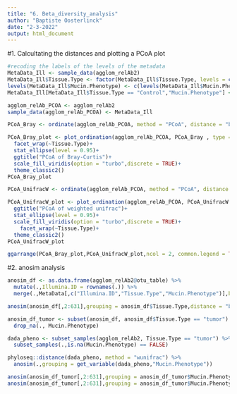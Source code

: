 ---
title: "6. Beta_diversity_analysis"
author: "Baptiste Oosterlinck"
date: "2-3-2022"
output: html_document
---

#1. Calcultating the distances and plotting a PCoA plot
```{r}
#recoding the labels of the levels of the metadata
MetaData_Ill <- sample_data(agglom_relAb2)
MetaData_Ill$Tissue.Type <- factor(MetaData_Ill$Tissue.Type, levels = c("noninflammed","adjacent","tumor"),labels = c("Control","Adjacent","Tumor"), ordered = TRUE)
levels(MetaData_Ill$Mucin.Phenotype) <- c(levels(MetaData_Ill$Mucin.Phenotype),"Control")
MetaData_Ill[MetaData_Ill$Tissue.Type == "Control","Mucin.Phenotype"] <- "Control" 

agglom_relAb_PCOA <- agglom_relAb2
sample_data(agglom_relAb_PCOA) <- MetaData_Ill

PCoA_Bray <- ordinate(agglom_relAb_PCOA, method = "PCoA", distance = "bray")

PCoA_Bray_plot <- plot_ordination(agglom_relAb_PCOA, PCoA_Bray , type = "samples", axes = 1:2, color = "Mucin.Phenotype")+
  facet_wrap(~Tissue.Type)+
  stat_ellipse(level = 0.95)+
  ggtitle("PCoA of Bray-Curtis")+
  scale_fill_viridis(option = "turbo",discrete = TRUE)+
  theme_classic2()
PCoA_Bray_plot

PCoA_UnifracW <- ordinate(agglom_relAb_PCOA, method = "PCoA", distance = "unifrac",weighted = TRUE)

PCoA_UnifracW_plot <- plot_ordination(agglom_relAb_PCOA, PCoA_UnifracW , type = "samples", axes = 1:2, color = "Mucin.Phenotype")+
  ggtitle("PCoA of weighted unifrac")+
  stat_ellipse(level = 0.95)+
  scale_fill_viridis(option = "turbo",discrete = TRUE)+
    facet_wrap(~Tissue.Type)+
  theme_classic2()
PCoA_UnifracW_plot

ggarrange(PCoA_Bray_plot,PCoA_UnifracW_plot,ncol = 2, common.legend = TRUE,legend = "bottom")
```

#2. anosim analysis
```{r}
anosim_df <- as.data.frame(agglom_relAb2@otu_table) %>%
  mutate(.,Illumina.ID = rownames(.)) %>%
  merge(.,MetaData[,c("Illumina.ID","Tissue.Type","Mucin.Phenotype")],by = "Illumina.ID")

anosim(anosim_df[,2:631],grouping = anosim_df$Tissue.Type,distance = "bray",permutations=9999)

anosim_df_tumor <- subset(anosim_df, anosim_df$Tissue.Type == "tumor") %>%
  drop_na(., Mucin.Phenotype)

dada_pheno <- subset_samples(agglom_relAb2, Tissue.Type == "tumor") %>%
  subset_samples(.,is.na(Mucin.Phenotype) == FALSE)

phyloseq::distance(dada_pheno, method = "wunifrac") %>%
  anosim(.,grouping = get_variable(dada_pheno,"Mucin.Phenotype"))

anosim(anosim_df_tumor[,2:631],grouping = anosim_df_tumor$Mucin.Phenotype,distance = "bray",permutations=9999)
anosim(anosim_df_tumor[,2:631],grouping = anosim_df_tumor$Mucin.Phenotype,distance = "unifrac",permutations=9999)
```

